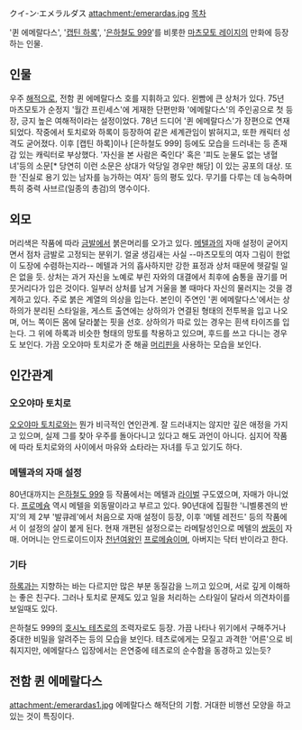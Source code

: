 クイ-ン·エメラルダス
attachment:/emerardas.jpg
[[목차]]

'퀸 에메랄다스', '[[캡틴 하록]]', '[[은하철도 999]]'를 비롯한 [[마츠모토 레이지]]의 만화에 등장하는 인물.

== 인물 ==
우주 [[해적]]으로, 전함 퀸 에메랄다스 호를 지휘하고 있다. 왼빰에 큰 상처가 있다.
75년 마츠모토가 순정지 '월간 프린세스'에 게재한 단편만화 '에메랄다스'의 주인공으로 첫 등장, 긍지 높은 여해적이라는 설정이었다.
78년 드디어 '퀸 에메랄다스'가 장편으로 연재되었다. 작중에서 토치로와 하록이 등장하여 같은 세계관임이 밝혀지고, 또한 캐릭터 성격도 굳어졌다. 
이후 [캡틴 하록]이나 [은하철도 999] 등에도 모습을 드러내는 등 존재감 있는 캐릭터로 부상했다.
'자신을 본 사람은 죽인다' 혹은 '피도 눈물도 없는 냉혈녀'등의 소문[* 당연히 이런 소문은 상대가 악당일 경우만 해당] 이 있는 공포의 대상. 또한 '진실로 용기 있는 남자를 능가하는 여자' 등의 평도 있다. 무기를 다루는 데 능숙하며 특히 중력 사브르(일종의 총검)의 명수이다.

== 외모 ==
머리색은 작품에 따라 [[금발]]에서 붉은머리를 오가고 있다. [[메텔]]과의 자매 설정이 굳어지면서 점차 금발로 고정되는 분위기. 얼굴 생김새는 사실 --마츠모토의 여자 그림이 한없이 도장에 수렴하는지라-- 메텔과 거의 흡사하지만 강한 표정과 상처 때문에 헷갈릴 일은 없을 듯. 상처는 과거 자신을 노예로 부린 자와의 대결에서 최후에 숨통을 끊기를 머뭇거리다가 입은 것이다. 일부러 상처를 남겨 거울을 볼 때마다 자신의 물러지는 것을 경계하고 있다.
주로 붉은 계열의 의상을 입는다. 본인이 주연인 '퀸 에메랄다스'에서는 상하의가 분리된 스타일을, 게스트 출연에는 상하의가 연결된 형태의 전투복을 입고 나오며, 어느 쪽이든 몸에 달라붙는 핏을 선호. 상하의가 따로 있는 경우는 흰색 타이즈를 입는다. 그 위에 하록과 비슷한 형태의 망토를 착용하고 있으며, 후드를 쓰고 다니는 경우도 보인다. 가끔 오오야마 토치로가 준 해골 [[머리핀]]을 사용하는 모습을 보인다.

== 인간관계 ==
=== 오오야마 토치로 ===
[[오오야마 토치로]]와는 뭔가 비극적인 연인관계. 잘 드러내지는 않지만 깊은 애정을 가지고 있으며, 실제 그를 찾아 우주를 돌아다니고 있다고 해도 과언이 아니다. 심지어 작품에 따라 토치로와의 사이에서 마유와 쇼타라는 자녀를 두고 있기도 하다.

=== 메텔과의 자매 설정 ===
80년대까지는 [[은하철도 999]] 등 작품에서는 메텔과 [[라이벌]] 구도였으며, 자매가 아니었다. [[프로메슘]] 역시 메텔을 외동딸이라고 부르고 있다.
90년대에 집필한 '니벨룽겐의 반지'의 제 2부 '발큐레'에서 처음으로 자매 설정이 등장, 이후 '메텔 레전드' 등의 작품에서 이 설정의 살이 붙게 된다.
현재 개편된 설정으로는 라메탈성인으로 메텔의 [[쌍둥이]] 자매. 어머니는 안드로이드이자 [[천년여왕]]인 [[프로메슘]]이며, 아버지는 닥터 반이라고 한다.

=== 기타 ===
[[하록]]과는 지향하는 바는 다르지만 많은 부분 동질감을 느끼고 있으며, 서로 깊게 이해하는 좋은 친구다. 그러나 토치로 문제도 있고 일을 처리하는 스타일이 달라서 의견차이를 보일때도 있다.

은하철도 999의 [[호시노 테츠로]]의 조력자로도 등장. 가끔 나타나 위기에서 구해주거나 중대한 비밀을 알려주는 등의 모습을 보인다. 테츠로에게는 모질고 과격한 '어른'으로 비춰지지만, 에메랄다스 입장에서는 은연중에 테츠로의 순수함을 동경하고 있는듯?

== 전함 퀸 에메랄다스 ==
attachment:/emerardas1.jpg
에메랄다스 해적단의 기함. 거대한 비행선 모양을 하고 있는 것이 특징이다.
